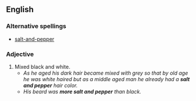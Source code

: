 ==English==

===Alternative spellings===
*[[salt-and-pepper]]

===Adjective===
{{en-adj|pos=[[salt]] and [[pepper]]}}

#Mixed black and white.
#*''As he aged his dark hair became mixed with grey so that by old age he was white haired but as a middle aged man he already had a '''salt and pepper''' hair color.''
#*''His beard was '''more salt and pepper''' than black.''